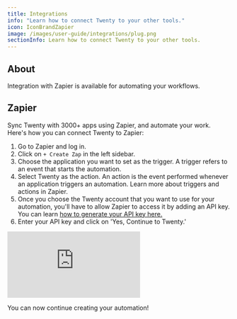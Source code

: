 ```yaml
---
title: Integrations
info: "Learn how to connect Twenty to your other tools."
icon: IconBrandZapier
image: /images/user-guide/integrations/plug.png
sectionInfo: Learn how to connect Twenty to your other tools.
---
```


## About

Integration with Zapier is available for automating your workflows.

## Zapier

Sync Twenty with 3000+ apps using <ArticleLink href="https://zapier.com/apps/twenty/integrations">Zapier</ArticleLink>, and automate your work. Here's how you can connect Twenty to Zapier:

1. Go to Zapier and log in. 
2. Click on `+ Create Zap` in the left sidebar. 
3. Choose the application you want to set as the trigger. A trigger refers to an event that starts the automation. 
4. Select Twenty as the action. An action is the event performed whenever an application triggers an automation. <ArticleLink href="https://zapier.com/how-it-works">Learn more about triggers and actions in Zapier.</ArticleLink>
5. Once you choose the Twenty account that you want to use for your automation, you'll have to allow Zapier to access it by adding an API key. You can learn [how to generate your API key here.](/user-guide/section/functions/api-webhooks)
6. Enter your API key and click on 'Yes, Continue to Twenty.'

<div style={{padding:'69.01% 0 0 0', position:'relative', margin: '32px 0px 0px'}}>
  <iframe 
    src="https://player.vimeo.com/video/927913866?autoplay=1&loop=1&autopause=0&background=1&amp;app_id=58479" 
    frameBorder="0" 
    allow="autoplay; fullscreen; picture-in-picture; clipboard-write" 
    style={{
      position:'absolute',
      top:0,
      left:0,
      width:'100%',
      height:'100%',
      borderRadius: '16px', 
      border:'2px solid black'
    }}
    title="Export data"
  ></iframe>
</div>
<script src="https://player.vimeo.com/api/player.js"></script>

You can now continue creating your automation!

<ArticleEditContent></ArticleEditContent>
